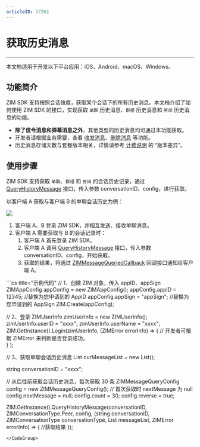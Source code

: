 ```yaml
---
articleID: 17262
---
```



# 获取历史消息

- - -

<Note title="说明">

本文档适用于开发以下平台应用：iOS、Android、macOS、Windows。
</Note>

## 功能简介

ZIM SDK 支持按照会话维度，获取某个会话下的所有历史消息。本文档介绍了如何使用 ZIM SDK 的接口，实现获取 `单聊` 历史消息、`群组` 历史消息和 `房间` 历史消息的功能。

<Note title="说明">

- **除了信令消息和弹幕消息之外**，其他类型的历史消息均可通过本功能获取。
- 开发者请根据业务需要，查看 [收发消息](./Send%20and%20receive%20messages.mdx)、[删除消息](./Delete%20messages.mdx) 等功能。
- 历史消息存储天数与套餐版本相关，详情请参考 [计费说明](./../../Introduction/Pricing.mdx) 的 “版本差异”。
</Note>




## 使用步骤

ZIM SDK 支持获取 `单聊`、`群组` 和 `房间` 的会话历史记录，通过 [QueryHistoryMessage](@QueryHistoryMessage) 接口，传入参数 conversationID、config，进行获取。

以客户端 A 获取与客户端 B 的单聊会话历史为例：

<Frame width="512" height="auto" caption=""><img src="https://storage.zego.im/sdk-doc/Pics/ZIM/Common/queryHistoryMessage.png" /></Frame>

1. 客户端 A、B 登录 ZIM SDK，并相互发送、接收单聊消息。
2. 客户端 A 需要获取与 B 的会话记录时：
    1. 客户端 A 首先登录 ZIM SDK。
    2. 客户端 A 调用 [QueryHistoryMessage](@QueryHistoryMessage) 接口，传入参数 conversationID、config，开始获取。
    3. 获取的结果，将通过 [ZIMMessageQueriedCallback](@ZIMMessageQueriedCallback) 回调接口通知给客户端 A。



<CodeGroup>
```cs title="示例代码"
// 1、创建 ZIM 对象，传入 appID、appSign
ZIMAppConfig appConfig = new ZIMAppConfig();
appConfig.appID = 12345;  //替换为您申请到的 AppID
appConfig.appSign = "appSign";   //替换为您申请到的 AppSign
ZIM.Create(appConfig);


// 2、登录
ZIMUserInfo zimUserInfo = new ZIMUserInfo();
zimUserInfo.userID = "xxxx";
zimUserInfo.userName = "xxxx";
ZIM.GetInstance().Login(zimUserInfo, (ZIMError errorInfo) =>
{
    // 开发者可根据 ZIMError 来判断是否登录成功。          
}
);


// 3、获取单聊会话历史消息
List<ZIMMessage> curMessageList = new List<ZIMMessage>();

string conversationID = "xxxx";

// 从后往前获取会话历史消息，每次获取 30 条
ZIMMessageQueryConfig config = new ZIMMessageQueryConfig();
// 首次获取时 nextMessage 为 null
config.nextMessage = null;
config.count = 30;
config.reverse = true;

ZIM.GetInstance().QueryHistoryMessage(conversationID, ZIMConversationType.Peer, config, (string conversationID, ZIMConversationType conversationType,
List<ZIMMessage> messageList, ZIMError errorInfo) =>
{
//获取结果
});
```
</CodeGroup>